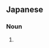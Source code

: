 ==Japanese==
{{ja-kanjitab|基|地|外}}

===Noun===
{{ja-noun|きちがい}}

# {{lb|ja|Internet slang}} {{eye dialect of|気違い|lang=ja}}